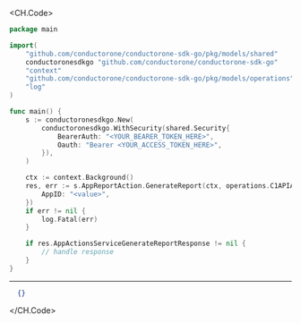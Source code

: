 
<CH.Code>
```go GenerateReport.go
package main

import(
	"github.com/conductorone/conductorone-sdk-go/pkg/models/shared"
	conductoronesdkgo "github.com/conductorone/conductorone-sdk-go"
	"context"
	"github.com/conductorone/conductorone-sdk-go/pkg/models/operations"
	"log"
)

func main() {
    s := conductoronesdkgo.New(
        conductoronesdkgo.WithSecurity(shared.Security{
            BearerAuth: "<YOUR_BEARER_TOKEN_HERE>",
            Oauth: "Bearer <YOUR_ACCESS_TOKEN_HERE>",
        }),
    )

    ctx := context.Background()
    res, err := s.AppReportAction.GenerateReport(ctx, operations.C1APIAppV1AppReportActionServiceGenerateReportRequest{
        AppID: "<value>",
    })
    if err != nil {
        log.Fatal(err)
    }

    if res.AppActionsServiceGenerateReportResponse != nil {
        // handle response
    }
}
```
---

```json Example Response
  {}
```
</CH.Code>
